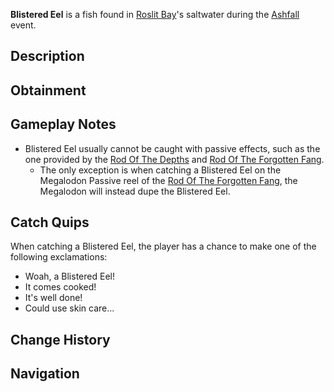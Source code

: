 {{FishInfobox
|image          = Blistered Eel.png
|rarity         = Limited
|event          = Ashfall
|sea            = First Sea
|location       = [[Ashfall]]
|sublocation    = 
|sources        = Fishing Rod
|nopassive      = 1
|radar_location = 
|xp             = 140
|weather        = Windy
|time           = 
|season         = 
|bait           = Worm
|base_weight    = 19
|base_value     = 300
|weight_range   = 7.5
|base_chance    = 80
|base_resil     = 45
}}
'''Blistered Eel''' is a {{Rarity|Limited}} fish found in [[Roslit Bay]]'s saltwater during the [[Ashfall]] event.

== Description ==
{{Description|Despite blistering skin, the Blistered Eel is capable of withstanding extreme temperatures.|Bestiary Entry}}

== Obtainment ==
{{Description|Only can be caught during Ashfall.|Bestiary Hint}}
{{Fish Availability|
Roslit Bay/Ashfall
|top_rods      = 
Trident Rod\230089.35\129364.87;
Leviathan's Fang Rod\226760.7\156206.91;
Free Spirit Rod\215393.18\128660.58;
Azure Of Lagoon\193363.67\123192.81;
No-Life Rod\190211.27\179980.5;
Rod Of The Exalted One\153412.65\144279.14;
Poseidon Rod\158214.97\137102.19;
Adventurer's Rod\137388.99\119429.72;
Seraphic Rod\182624.26\177185.1;
Tempest Rod\176368.22\171115.38;
Fast Rod\172375.38\167228.69;
Rapid Rod\171973.23\166839.16;
Ethereal Prism Rod\175850.47\89924.53;
Challenger's Rod\167886.54\162153.67;
Depthseeker Rod\167478.76\138013.81;
Rod Of The Forgotten Fang\166491.86\161533.18;
Zeus Rod\166175.67\150411.96;
Verdant Shear Rod\163892.48\150436.19;
Blazebringer Rod\163702.82\142056.37;
Avalanche Rod\163004.03\123540.02;
Volcanic Rod\158172.32\114158.67;
Rod Of The Depths\156812.07\146417.8;
Steady Rod\88493.75\60759.2
|recommended   = Trident Rod
}}

== Gameplay Notes ==
* Blistered Eel usually cannot be caught with passive effects, such as the one provided by the [[Rod Of The Depths]] and [[Rod Of The Forgotten Fang]].
** The only exception is when catching a Blistered Eel on the Megalodon Passive reel of the [[Rod Of The Forgotten Fang]], the Megalodon will instead dupe the Blistered Eel.

== Catch Quips ==
When catching a Blistered Eel, the player has a chance to make one of the following exclamations:
* Woah, a Blistered Eel!
* It comes cooked!
* It's well done!
* Could use skin care...

== Change History ==
{{Change History|{{subst:Current Version}}}}

== Navigation ==
{{Fish Navbox|Ashfall}}